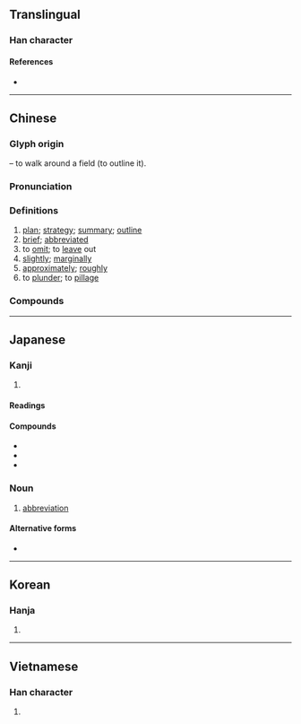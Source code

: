 {{character info/new}}
{{also|畧}}
==Translingual==

===Han character===
{{Han char|rn=102|rad=田|as=06|sn=11|four=67064|canj=WHER|ids=⿰田各}}

====References====
* {{Han ref|kx=0762.090|dkj=21839|dj=1172.080|hdz=42541.110|uh=7565|ud=30053|bh=B2A4|bd=45732}}

----

==Chinese==
{{zh-forms|alt=畧}}

===Glyph origin===
{{Han etym}}
{{Han compound|田|t1=field|各|ls=psc|c1=s|c2=p}} – to walk around a field (to outline it).

===Pronunciation===
{{zh-pron
|m=lüè
|c=loek6
|h=pfs=lio̍k
|md=liŏk
|mn=qz,tw,xm:lio̍k/twvk,zz:lia̍k/lio̍h
|mn_note=lio̍k/lia̍k - literary; lio̍h - vernacular
|w=5liaq
|mc=y
|oc=y
|cat=n,a,v,adv
}}

===Definitions===
{{zh-hanzi}}

# [[plan]]; [[strategy]]; [[summary]]; [[outline]]
# [[brief]]; [[abbreviated]]
# to [[omit]]; to [[leave]] out
# [[slightly]]; [[marginally]]
# [[approximately]]; [[roughly]]
# to [[plunder]]; to [[pillage]]

===Compounds===
{{zh-der|七略|三略|中略|事略|伽利略|侵略|侵略主義|儒略曆|六韜三略|兵略|劫略|勇略|卻略|商略|大戰略|大略|奧理略|奧略|安大略湖|宏材大略|封略|將略|崖略|幹略|廟略|建國方略|志略|忽略|戰略|戰略思想|戰略物資|戰略計畫|戰略轟炸|所見略同|才略|攻城略地|文經武略|文韜武略|方技略|方略|智略|核子戰略|概略|權略|略估|略勝一籌|略喻|略圖|略地|略地侵城|略地攻城|略微|略懂|略施小技|略施小計|略施薄懲|略有耳聞|略無參商|略略|略盡情誼|略知一二|略知皮毛|略綽|略見一斑|略誘|略語|略識之無|略賣|略跡原心|略跡原情|略遜一籌|略陳管見|略高一籌|疏謀少略|省略|省略號|策略|節略|節略版|簡略|籌略|粗略|紀略|約略|經略|缺略|脫略|膽略|艾儒略|艾略特|草略|蘇必略湖|虎略龍韜|要略|規略|計略|詳略|諸子略|謀略|豁略大度|豹略|軍事戰略|軍略|較略|輯略|過人才略|遠略|金匱要略|長算遠略|開國方略|闊略|雄才大略|雄材偉略|雄略|霸王略|霸略|韜略|韻略|領略|額我略曆|龍韜虎略}}

----

==Japanese==

===Kanji===
{{ja-kanji|grade=5|rs=田06}}

# {{defn|lang=ja|sort=田06}}

====Readings====
{{ja-readings
|goon=らく
|kanon=りゃく
|kun=おさ-める, はか-る, はかりごと-
|nanori=
}}

====Compounds====
* {{ja-r|侵略|しんりゃく}}
* {{ja-r|奪略|だつりゃく}}
* {{ja-r|略奪|りゃくだつ}}

===Noun===
{{ja-noun|りゃく}}

# [[abbreviation]]
#: {{ja-usex|以下'''略'''|いか'''りゃく'''|}}

====Alternative forms====
* {{l|ja|掠}}

----

==Korean==

===Hanja===
{{ko-hanja|hangeul=[[략]]>[[약]]|eumhun=|rv=ryak>yak|mr=ryak>yak|y=lyak>yak}}

# {{defn|lang=ko|sort=田06}}

----

==Vietnamese==

===Han character===
{{vi-hantu|[[lược]], [[trước]]|rs=田06}}

# {{defn|lang=vi|sort=田06}}